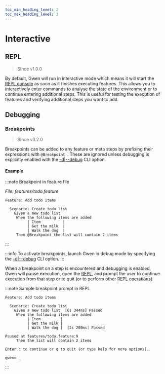 ```yaml
--- 
toc_min_heading_level: 2
toc_max_heading_level: 3
---
```



# Interactive

## REPL

> Since <Link to="https://github.com/gwen-interpreter/gwen-web/releases/tag/v1.0.0">v1.0.0</Link>

By default, Gwen will run in interactive mode which means it will start the [REPL console](/docs/cli/repl) as soon as it finishes executing features. This allows you to interactively enter commands to analyse the state of the  environment or to continue entering additional steps. This is useful for testing the execution of features and verifying additional steps you want to add.

## Debugging

### Breakpoints

> Since <Link to="https://github.com/gwen-interpreter/gwen-web/releases/tag/v3.2.0">v3.2.0</Link>

Breakpoints can be added to any feature or meta steps by prefixing their expressions with `@Breakpoint `. These are ignored unless debugging is explicitly enabled with the [-d|--debug](/docs/cli#gwen-cli-options-debug) CLI option.

#### Example

:::note Breakpoint in feature file

*File: features/todo.feature*
```gherkin {9}
Feature: Add todo items
 
  Scenario: Create todo list
    Given a new todo list
     When the following items are added
          | Item          |
          | Get the milk  |
          | Walk the dog  |
     Then @Breakpoint the list will contain 2 items
```

:::

:::info
To activate breakpoints, launch Gwen in debug mode by specifying the [-d|--debug](/docs/cli#gwen-cli-options-debug) CLI option. 
:::

When a breakpoint on a step is encountered and debugging is enabled, Gwen will pause execution, open the [REPL](/docs/cli/repl), and prompt the user to continue execution from that step or to quit (or to perform other [REPL operations](/docs/cli/repl#repl-commands)).

:::note Sample breakpoint prompt in REPL

```text {10-15}
Feature: Add todo items

  Scenario: Create todo list
    Given a new todo list  [6s 344ms] Passed
     When the following items are added
          | Item         |
          | Get the milk |
          | Walk the dog |  [2s 200ms] Passed

Paused at features/todo.feature:9
     Then the list will contain 2 items

Enter c to continue or q to quit (or type help for more options)..

gwen> _
```

:::
